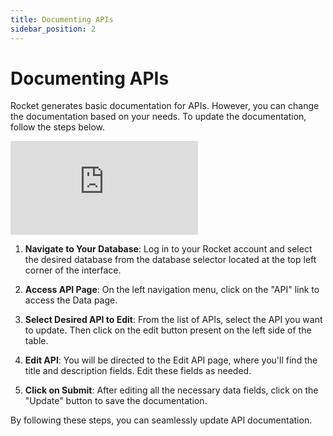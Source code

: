 ```yaml
---
title: Documenting APIs
sidebar_position: 2
---
```


# Documenting APIs

Rocket generates basic documentation for APIs. However, you can change the documentation based on your needs. To update the documentation, follow the steps below.

<div class="videowrapper">
  <iframe
    src="https://www.youtube.com/embed/1DJxFNpzM58?start=262"
    title="YouTube video 
      player"
    frameborder="0"
    allow="accelerometer; autoplay; clipboard-write; 
      encrypted-media; gyroscope; picture-in-picture"
    allowfullscreen
  ></iframe>
</div>

1. **Navigate to Your Database**: Log in to your Rocket account and select the desired database from the database selector located at the top left corner of the interface.

2. **Access API Page**: On the left navigation menu, click on the "API" link to access the Data page.

3. **Select Desired API to Edit**: From the list of APIs, select the API you want to update. Then click on the edit button present on the left side of the table.

4. **Edit API**: You will be directed to the Edit API page, where you'll find the title and description fields. Edit these fields as needed.

5. **Click on Submit**: After editing all the necessary data fields, click on the "Update" button to save the documentation.

By following these steps, you can seamlessly update API documentation.
